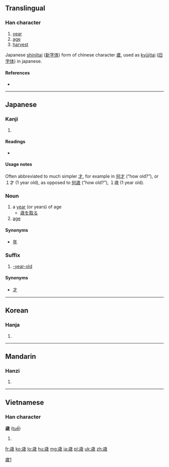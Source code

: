 {{also|歲}}
==Translingual==

[[Category:CJKV characters simplified differently in Japan and China|歲1]]

===Han character===
{{Han char|rn=77|rad=止|as=09|sn=13|four=|canj=YMIHF|ids=⿱止⿵戌小}}

# [[year]]
# [[age]]
# [[harvest]]

Japanese [[shinjitai]] ([[新字体]]) form of chinese character [[歲]], used as [[kyūjitai]] ([[旧字体]]) in japanese.

====References====
* {{Han ref|kx=0577.071|dkj=16326|hdz=21443.201|uh=6B73|ud=27507}}

----

==Japanese==

===Kanji===
{{ja-kanji|grade=c|rs=止09|style=s|kyu=歲}}

# {{defn|lang=ja|sort=止09}}

====Readings====
* {{ja-readings|goon=[[さい]] (sai)|kanon=[[せい]] (sei)|kun=[[とし]] (toshi), [[よわい]] (yowai)}}

====Usage notes====
Often abbreviated to much simpler [[才]], for example in [[何才]] (“how old?”), or １才 (1 year old), as opposed to [[何歳]] (“how old?”), １歳 (1 year old).

{{ja-kanjitab|とし|yomi=k}}

===Noun===
{{ja-noun|とし|kyu=歲}}

# a [[year]] (or years) of age
#* [[歳を取る]]
# [[age]]

====Synonyms====
* [[年]]

===Suffix===
{{ja-pos|さい|サイ|suffix}}

# [[-year-old]]

====Synonyms====
* [[才]]

----

==Korean==

===Hanja===
{{ko-hanja|hangeul=세|eumhun=|rv=se|mr=se|y=sey}}

# {{defn|lang=ko|sort=止09}}

----

==Mandarin==

===Hanzi===
{{cmn-hanzi|pin=[[suì]] ([[sui4]])|wg=[[sui]]<sup>4</sup>}}

# {{defn|lang=cmn|sort=止09}}

----

==Vietnamese==

===Han character===
'''歳''' ([[tuế]])

# {{defn|lang=vi}}

[[fr:歳]]
[[ko:歳]]
[[lo:歳]]
[[hu:歳]]
[[mg:歳]]
[[ja:歳]]
[[pl:歳]]
[[uk:歳]]
[[zh:歳]]
